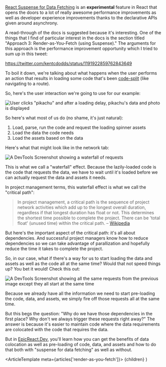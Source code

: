 [React Suspense for Data Fetching](https://reactjs.org/docs/concurrent-mode-suspense.html)
is an **experimental** feature in React that opens the doors to a lot of really
awesome performance improvements as well as developer experience improvements
thanks to the declarative APIs given around asynchrony.

A read-through of the docs is suggested because it's interesting. One of the
things that I find of particular interest in the docs is the section titled
"Approach 3: Render-as-You-Fetch (using Suspense)." The arguments for this
approach is the performance improvement opportunity which I tried to sum up in
this tweet:

https://twitter.com/kentcdodds/status/1191922859762843649

To boil it down, we're talking about what happens when the user performs an
action that results in loading some code that's been
[code-split](https://reactjs.org/docs/code-splitting.html) (like navigating to a
route).

So, here's the user interaction we're going to use for our example:

![User clicks "pikachu" and after a loading delay, pikachu's data and photo is displayed](/articles-images/render-as-you-fetch/interaction.gif)

So here's what most of us do (no shame, it's just natural):

1. Load, parse, run the code and request the loading spinner assets
2. Load the data the code needs
3. Load the assets based on the data

Here's what that might look like in the network tab:

![A DevTools Screenshot showing a waterfall of requests](/articles-images/render-as-you-fetch/bad.png)

This is what we call a "waterfall" effect. Because the lazily-loaded code is the
code that requests the data, we have to wait until it's loaded before we can
actually request the data and assets it needs.

In project management terms, this waterfall effect is what we call the "critical
path":

> In project management, a critical path is the sequence of project network
> activities which add up to the longest overall duration, regardless if that
> longest duration has float or not. This determines the shortest time possible
> to complete the project. There can be 'total float' (unused time) within the
> critical path. –
> [Wikipedia](https://en.wikipedia.org/wiki/Critical_path_method)

But here's the important aspect of the critical path: it's all about
dependencies. And successful project managers know how to reduce dependencies so
we can take advantage of parallization and hopefully reduce the time it takes to
complete the project.

So, in our case, what if there's a way for us to start loading the data and
assets as well as the code all at the same time? Would that not speed things up?
You bet it would! Check this out:

![A DevTools Screenshot showing all the same requests from the previous image except they all start at the same time](/articles-images/render-as-you-fetch/good.png)

Because we already have all the information we need to start pre-loading the
code, data, and assets, we simply fire off those requests all at the same time.

But this begs the question: "Why do we have those dependencies in the first
place? Why don't we always trigger these requests right away?" The answer is
because it's easier to maintain code where the data requirements are colocated
with the code that requires the data.

But in [EpicReact.Dev](https://epicreact.dev), you'll learn how you can get the
benefits of data colocation as well as pre-loading of code, data, and assets and
how to do that both with "suspense for data fetching" as well as without.


  <ArticleTemplate meta={articles['render-as-you-fetch']}>
    {children}
  </ArticleTemplate>
)
